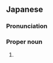 ==Japanese==
{{ja-kanjitab|しょう|ごう}}

===Pronunciation===
{{ja-pron|しょうごう}}

===Proper noun===
{{ja-pos|proper|しょうごう}}

# {{given name|male|lang=ja|sort=しょうごう}}